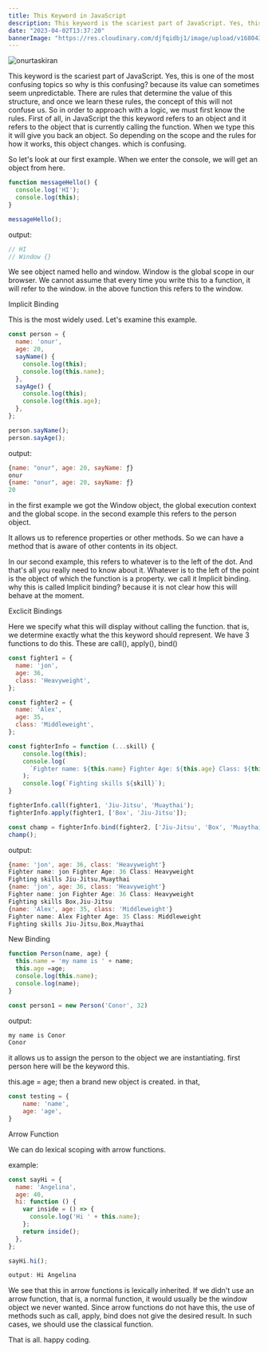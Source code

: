 ```yaml
---
title: This Keyword in JavaScript
description: This keyword is the scariest part of JavaScript. Yes, this is one of the most confusing topics so why is this confusing? because its value can sometimes seem unpredictable.
date: "2023-04-02T13:37:20"
bannerImage: "https://res.cloudinary.com/djfqidbj1/image/upload/v1680431810/mdp31cawouu3jygdd2aw.jpg"
---
```


<img className="w-full rounded-xl" src="https://res.cloudinary.com/djfqidbj1/image/upload/v1680431810/mdp31cawouu3jygdd2aw.jpg" alt="onurtaskiran" />

This keyword is the scariest part of JavaScript. Yes, this is one of the most confusing topics so why is this confusing? because its value can sometimes seem unpredictable. There are rules that determine the value of this structure, and once we learn these rules, the concept of this will not confuse us. So in order to approach with a logic, we must first know the rules. First of all, in JavaScript the this keyword refers to an object and it refers to the object that is currently calling the function. When we type this it will give you back an object. So depending on the scope and the rules for how it works, this object changes. which is confusing.

So let's look at our first example. When we enter the console, we will get an object from here.

```javascript
function messageHello() {
  console.log('HI');
  console.log(this);
}

messageHello();
```

output:
```javascript
// HI
// Window {}
```

We see object named hello and window. Window is the global scope in our browser. We cannot assume that every time you write this to a function, it will refer to the window. in the above function this refers to the window.

Implicit Binding

This is the most widely used. Let's examine this example.

```javascript
const person = {
  name: 'onur',
  age: 20,
  sayName() {
    console.log(this);
    console.log(this.name);
  },
  sayAge() {
    console.log(this);
    console.log(this.age);
  },
};

person.sayName();
person.sayAge();
```

output:
```javascript
{name: "onur", age: 20, sayName: ƒ}
onur
{name: "onur", age: 20, sayName: ƒ}
20
```

in the first example we got the Window object, the global execution context and the global scope. in the second example this refers to the person object.

It allows us to reference properties or other methods. So we can have a method that is aware of other contents in its object.

In our second example, this refers to whatever is to the left of the dot. And that's all you really need to know about it. Whatever is to the left of the point is the object of which the function is a property. we call it Implicit binding. why this is called Implicit binding? because it is not clear how this will behave at the moment.

Exclicit Bindings

Here we specify what this will display without calling the function. that is, we determine exactly what the this keyword should represent. We have 3 functions to do this. These are call(), apply(), bind()

```javascript
const fighter1 = {
  name: 'jon',
  age: 36,
  class: 'Heavyweight',
};

const fighter2 = {
  name: 'Alex',
  age: 35,
  class: 'Middleweight',
};

const fighterInfo = function (...skill) {
    console.log(this);
    console.log(
      `Fighter name: ${this.name} Fighter Age: ${this.age} Class: ${this.class}`
    ); 
    console.log(`Fighting skills ${skill}`);
}

fighterInfo.call(fighter1, 'Jiu-Jitsu', 'Muaythai');
fighterInfo.apply(fighter1, ['Box', 'Jiu-Jitsu']);

const champ = fighterInfo.bind(fighter2, ['Jiu-Jitsu', 'Box', 'Muaythai']);
champ();
```
output:
```javascript
{name: 'jon', age: 36, class: 'Heavyweight'}
Fighter name: jon Fighter Age: 36 Class: Heavyweight
Fighting skills Jiu-Jitsu,Muaythai
{name: 'jon', age: 36, class: 'Heavyweight'}
Fighter name: jon Fighter Age: 36 Class: Heavyweight
Fighting skills Box,Jiu-Jitsu
{name: 'Alex', age: 35, class: 'Middleweight'}
Fighter name: Alex Fighter Age: 35 Class: Middleweight
Fighting skills Jiu-Jitsu,Box,Muaythai
```
New Binding
```javascript
function Person(name, age) {
  this.name = 'my name is ' + name;
  this.age =age;
  console.log(this.name);
  console.log(name);
}

const person1 = new Person('Conor', 32)
```
output:
```javascript
my name is Conor
Conor
```

it allows us to assign the person to the object we are instantiating. first person here will be the keyword this.

this.age = age; then a brand new object is created. in that,

```javascript
const testing = {
	name: 'name',
	age: 'age',
}
```

Arrow Function

We can do lexical scoping with arrow functions.

example:
```javascript
const sayHi = {
  name: 'Angelina',
  age: 40,
  hi: function () {
    var inside = () => {
      console.log('Hi ' + this.name);
    };
    return inside();
  },
};

sayHi.hi();
```

```javascript
output: Hi Angelina
```
We see that this in arrow functions is lexically inherited. If we didn't use an arrow function, that is, a normal function, it would usually be the window object we never wanted. Since arrow functions do not have this, the use of methods such as call, apply, bind does not give the desired result. In such cases, we should use the classical function.

That is all. happy coding.
